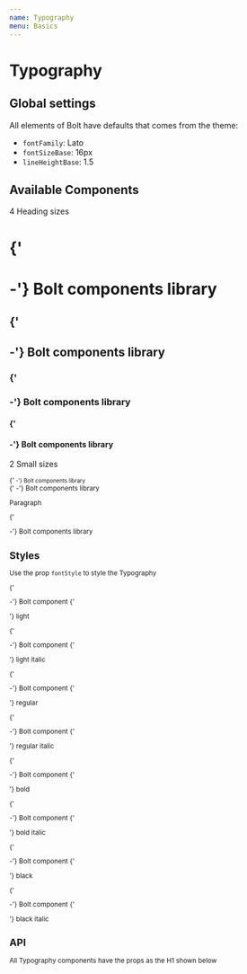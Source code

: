```yaml
---
name: Typography
menu: Basics
---
```



# Typography

## Global settings

All elements of Bolt have defaults that comes from the theme:

- `fontFamily`: Lato
- `fontSizeBase`: 16px
- `lineHeightBase`: 1.5

## Available Components

4 Heading sizes

<Playground>
  <WrapperPismoTheme>
    <H1> {'<H1> -'} Bolt components library </H1>
    <H2> {'<H2> -'} Bolt components library </H2>
    <H3> {'<H3> -'} Bolt components library </H3>
    <H4> {'<H4> -'} Bolt components library </H4>
  </WrapperPismoTheme>
</Playground>

2 Small sizes

<Playground>
  <WrapperPismoTheme>
    <Small> {'<Small> -'} Bolt components library </Small>
    <br />
    <Tiny> {'<Tiny> -'} Bolt components library </Tiny>
  </WrapperPismoTheme>
</Playground>

Paragraph

<Playground>
  <WrapperPismoTheme>
    <P> {'<P> -'} Bolt components library </P>
  </WrapperPismoTheme>
</Playground>

## Styles

Use the prop `fontStyle` to style the Typography

<Playground>
  <WrapperPismoTheme>
    <P fontStyle="light">
      {'<P fontStyle="light"> -'} Bolt component {'<P>'} light
    </P>
    <P fontStyle="light italic">
      {'<P fontStyle="light italic"> -'} Bolt component {'<P>'} light italic
    </P>
    <P>
      {'<P> -'} Bolt component {'<P>'} regular
    </P>
    <P fontStyle="regular italic">
      {'<P fontStyle="regular italic"> -'} Bolt component {'<P>'} regular italic
    </P>
    <P fontStyle="bold">
      {'<P fontStyle="bold"> -'} Bolt component {'<P>'} bold
    </P>
    <P fontStyle="bold italic">
      {'<P fontStyle="bold italic"> -'} Bolt component {'<P>'} bold italic
    </P>
    <P fontStyle="black">
      {'<P fontStyle="black"> -'} Bolt component {'<P>'} black
    </P>
    <P fontStyle="black italic">
      {'<P fontStyle="black italic"> -'} Bolt component {'<P>'} black italic
    </P>
  </WrapperPismoTheme>
</Playground>

## API

All Typography components have the props as the H1 shown below

<PropsTable of={H1} />
